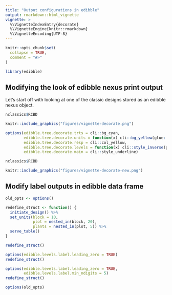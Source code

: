 ```yaml
---
title: "Output configurations in edibble"
output: rmarkdown::html_vignette
vignette: >
  %\VignetteIndexEntry{decorate}
  %\VignetteEngine{knitr::rmarkdown}
  %\VignetteEncoding{UTF-8}
---
```


```r
knitr::opts_chunk$set(
  collapse = TRUE,
  comment = "#>"
)
```

```r
library(edibble)
```

## Modifying the look of edibble nexus print output

Let's start off with looking at one of the classic designs stored as an edibble nexus object.

```r
nclassics$RCBD
```

```r
knitr::include_graphics("figures/vignette-decorate.png")
```

```r
options(edibble.tree.decorate.trts = cli::bg_cyan,
        edibble.tree.decorate.units = function(x) cli::bg_yellow(glue::glue("<{x}>")),
        edibble.tree.decorate.resp = cli::col_yellow,
        edibble.tree.decorate.levels = function(x) cli::style_inverse(glue::glue("({x})")),
        edibble.tree.decorate.main = cli::style_underline)

nclassics$RCBD
```

```r
knitr::include_graphics("figures/vignette-decorate-new.png")
```

## Modify label outputs in edibble data frame


```r
old_opts <- options()
```

```r
redefine_struct <- function() {
  initiate_design() %>% 
  set_units(block = 10,
            plot = nested_in(block, 20),
            plants = nested_in(plot, 5)) %>% 
  serve_table()
}

redefine_struct()
```

```r
options(edibble.levels.label.leading_zero = TRUE)
redefine_struct()
```

```r
options(edibble.levels.label.leading_zero = TRUE,
        edibble.levels.label.min_ndigits = 5)
redefine_struct()
```

```r
options(old_opts)
```
